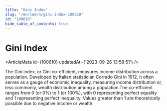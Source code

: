 ```yaml
---
title: "Gini Index"
slug: "/en/learn/gini-index-100610"
id: "100610"
hide_table_of_contents: true
---
```



# Gini Index

<ArticleMeta id={100610} updatedAt={'2023-09-26 13:58:51'} />
<div className='border-solid border-b border-t-0 my-4 border-[var(--ifm-color-gray-300)]' />

The Gini index, or Gini co-efficient, measures income distribution across a population. Developed by Italian statistician Corrado Gini in 1912, it often serves as a gauge of economic inequality, measuring income distribution or, less commonly, wealth distribution among a population.The co-efficient ranges from 0 (or 0%) to 1 (or 100%), with 0 representing perfect equality and 1 representing perfect inequality. Values greater than 1 are theoretically possible due to negative income or wealth.
